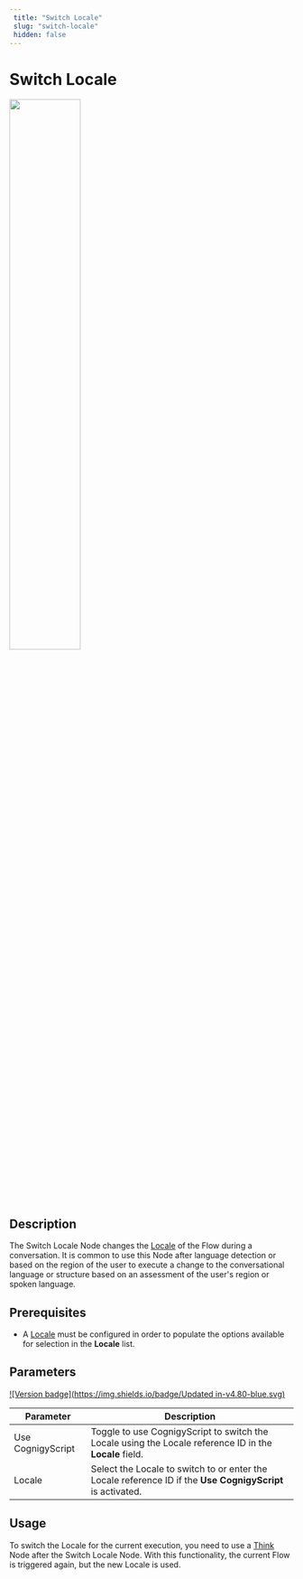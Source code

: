 ```yaml
---
 title: "Switch Locale" 
 slug: "switch-locale" 
 hidden: false 
---
```

# Switch Locale

<Frame>
  <img class="image-center" src="../../../../../_assets/ai/build/node-reference/logic/switch-locale.png" width="50%" />
</Frame>

## Description

The Switch Locale Node changes the [Locale](../../translation-and-localization/localization.md) of the Flow during a conversation. It is common to use this Node after language detection or based on the region of the user to execute a change to the conversational language or structure based on an assessment of the user's region or spoken language. 

## Prerequisites

- A [Locale](../../translation-and-localization/localization.md) must be configured in order to populate the options available for selection in the **Locale** list.

## Parameters

[![Version badge](https://img.shields.io/badge/Updated in-v4.80-blue.svg)](../../../../release-notes/4.80.md)

| Parameter         | Description                                                                                                |
|-------------------|------------------------------------------------------------------------------------------------------------|
| Use CognigyScript | Toggle to use CognigyScript to switch the Locale using the Locale reference ID in the **Locale** field.    |
| Locale            | Select the Locale to switch to or enter the Locale reference ID if the **Use CognigyScript** is activated. |

## Usage

To switch the Locale for the current execution, you need to use a [Think](think.md) Node after the Switch Locale Node. With this functionality, the current Flow is triggered again, but the new Locale is used.
